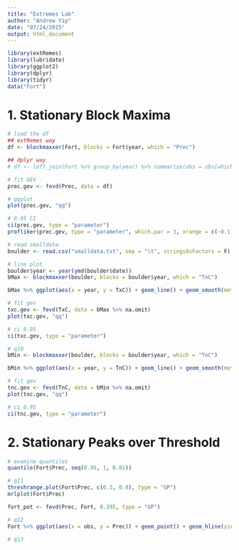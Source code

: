 ```yaml
---
title: "Extremes Lab"
author: "Andrew Yip"
date: "07/24/2015"
output: html_document
---
```


```r
library(extRemes)
library(lubridate)
library(ggplot2)
library(dplyr)
library(tidyr)
data("Fort")
```

# 1. Stationary Block Maxima

```r
# load the df
## extRemes way
df <- blockmaxxer(Fort, blocks = Fort$year, which = "Prec")

## dplyr way
# df <- left_join(Fort %>% group_by(year) %>% summarize(obs = obs[which.max(Prec)]), Fort)

# fit GEV
prec.gev <- fevd(Prec, data = df)

# qqplot
plot(prec.gev, "qq")

# 0.95 CI
ci(prec.gev, type = "parameter")
profliker(prec.gev, type = "parameter", which.par = 3, xrange = c(-0.1, 0.3))
```

```r
# read smalldata
boulder <- read.csv("smalldata.txt", sep = "\t", stringsAsFactors = F)

# line plot
boulder$year <- year(ymd(boulder$date))
bMax <- blockmaxxer(boulder, blocks = boulder$year, which = "TxC")

bMax %>% ggplot(aes(x = year, y = TxC)) + geom_line() + geom_smooth(method = "lm")

# fit gev
txc.gev <- fevd(TxC, data = bMax %>% na.omit)
plot(txc.gev, "qq")

# ci 0.95
ci(txc.gev, type = "parameter")
```

```r
# q10
bMin <- blockmaxxer(boulder, blocks = boulder$year, which = "TnC")

bMin %>% ggplot(aes(x = year, y = TnC)) + geom_line() + geom_smooth(method = "lm")

# fit gev
tnc.gev <- fevd(TnC, data = bMin %>% na.omit)
plot(tnc.gev, "qq")

# ci 0.95
ci(tnc.gev, type = "parameter")
```

# 2. Stationary Peaks over Threshold

```r
# examine quantiles
quantile(Fort$Prec, seq(0.95, 1, 0.01))

# q11
threshrange.plot(Fort$Prec, c(0.3, 0.8), type = "GP")
mrlplot(Fort$Prec)

fort_pot <- fevd(Prec, Fort, 0.395, type = "GP")

# q12
Fort %>% ggplot(aes(x = obs, y = Prec)) + geom_point() + geom_hline(yintercept = 0.395, color = "red")

# q13

```